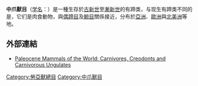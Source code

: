 {{Automatic Taxobox
| fossil_range = {{Fossil range|早古新世|早漸新世|早[[古新世|古新世]] - 早[[漸新世|漸新世]]}}
| image = Mesonyx.jpg
| image_caption = 中爪獸
| taxon = Mesonychia
| subdivision = 
* [[軟食中獸科|軟食中獸科]] Hapalodectidae
* [[中爪獸科|中爪獸科]] Mesonychidae
* [[三尖中獸科|三尖中獸科]] Triisodontidae
}}
'''中爪獸目'''（[[学名|学名]]：{{lang|la|Mesonychia}}）是一種生存於[[古新世|古新世]]至[[漸新世|漸新世]]的有蹄类，与现生有蹄类不同的是，它们是肉食動物，與[[偶蹄目|偶蹄目]]及[[鯨目|鯨目]]關係接近，分布於[[亞洲|亞洲]]、[[歐洲|歐洲]]與[[北美洲|北美洲]]等地。

==外部連結==
*[http://www.paleocene-mammals.de/predators.htm Paleocene Mammals of the World: Carnivores, Creodonts and Carnivorous Ungulates]{{Wayback|url=http://www.paleocene-mammals.de/predators.htm |date=20100209034919 }}
{{中爪獸目}}
{{Taxonbar|from=Q132961}}

[[Category:勞亞獸總目|Category:勞亞獸總目]]
[[Category:中爪獸目|Category:中爪獸目]]